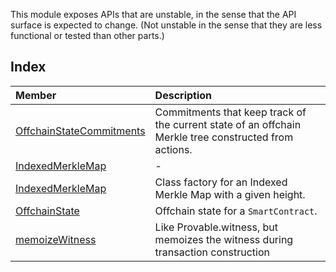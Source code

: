 This module exposes APIs that are unstable, in the sense that the API surface is expected to change.
(Not unstable in the sense that they are less functional or tested than other parts.)

## Index

| Member | Description |
| :------ | :------ |
| [OffchainStateCommitments](classes/OffchainStateCommitments.mdx) | Commitments that keep track of the current state of an offchain Merkle tree constructed from actions. |
| [IndexedMerkleMap](type-aliases/IndexedMerkleMap.mdx) | - |
| [IndexedMerkleMap](functions/IndexedMerkleMap.mdx) | Class factory for an Indexed Merkle Map with a given height. |
| [OffchainState](functions/OffchainState.mdx) | Offchain state for a `SmartContract`. |
| [memoizeWitness](functions/memoizeWitness.mdx) | Like Provable.witness, but memoizes the witness during transaction construction |
